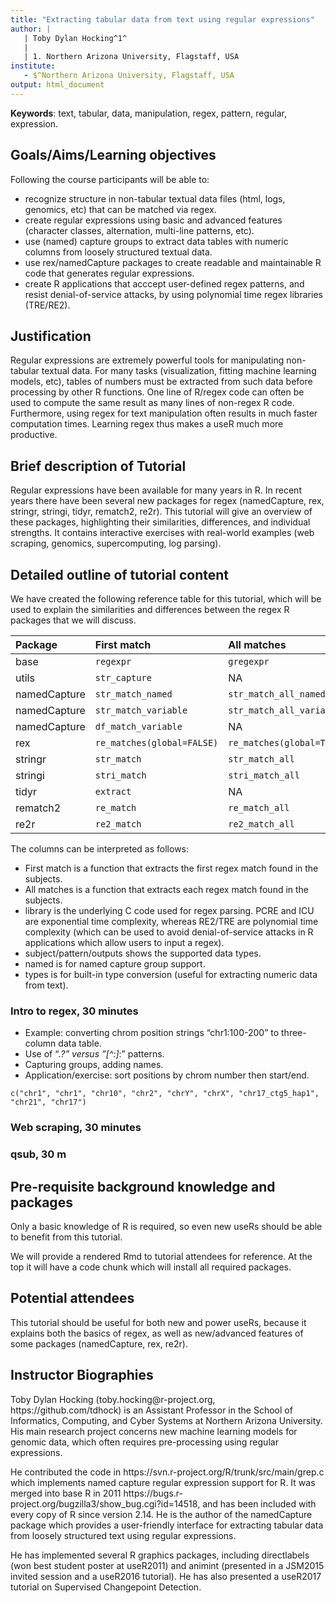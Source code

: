 ```yaml
---
title: "Extracting tabular data from text using regular expressions"
author: |
   | Toby Dylan Hocking^1^ 
   |
   | 1. Northern Arizona University, Flagstaff, USA
institute: 
   - $^Northern Arizona University, Flagstaff, USA
output: html_document
---
```


**Keywords**: text, tabular, data, manipulation, regex, pattern, regular, expression.

## Goals/Aims/Learning objectives

Following the course participants will be able to:

* recognize structure in non-tabular textual data files (html, logs, genomics, etc) that can be matched via regex.
* create regular expressions using basic and advanced features (character classes, alternation, multi-line patterns, etc).
* use (named) capture groups to extract data tables with numeric columns from loosely structured textual data.
* use rex/namedCapture packages to create readable and maintainable R code that generates regular expressions.
* create R applications that acccept user-defined regex patterns, and resist denial-of-service attacks, by using polynomial time regex libraries (TRE/RE2).
 
## Justification

Regular expressions are extremely powerful tools for manipulating
non-tabular textual data. For many tasks (visualization, fitting
machine learning models, etc), tables of numbers must be extracted
from such data before processing by other R functions. One line of
R/regex code can often be used to compute the same result as many
lines of non-regex R code. Furthermore, using regex for text
manipulation often results in much faster computation times. Learning
regex thus makes a useR much more productive.

## Brief description of Tutorial
 
Regular expressions have been available for many years in R. In recent
years there have been several new packages for regex (namedCapture,
rex, stringr, stringi, tidyr, rematch2, re2r). This tutorial will give
an overview of these packages, highlighting their similarities,
differences, and individual strengths. It contains interactive
exercises with real-world examples (web scraping, genomics,
supercomputing, log parsing).

## Detailed outline of tutorial content

We have created the following reference table for this tutorial, which
will be used to explain the similarities and differences between the regex
R packages that we will discuss.

  Package        First match                 All matches                library    subject   pattern        outputs       named   types
  -------------- --------------------------- -------------------------- ---------- --------- -------------- ------------- ------- -------
  base           `regexpr`                   `gregexpr`                 PCRE/TRE   chr       chr            mat/list      yes     no
  utils          `str_capture`               NA                         PCRE/TRE   chr       chr            df            no      some
  namedCapture   `str_match_named`           `str_match_all_named`      PCRE       chr       chr            mat/df/list   yes     any
  namedCapture   `str_match_variable`        `str_match_all_variable`   PCRE       chr       verbose        mat/df/list   yes     any
  namedCapture   `df_match_variable`         NA                         PCRE       df/dt     verbose        df/dt         yes     any
  rex            `re_matches(global=FALSE)`  `re_matches(global=TRUE)`  PCRE       chr       verbose        df            yes     no
  stringr        `str_match`                 `str_match_all`            ICU        chr       chr            mat/list      no      no
  stringi        `stri_match`                `stri_match_all`           ICU        chr       chr            mat/list      no      no
  tidyr          `extract`                   NA                         ICU        df/dt     chr            df/dt         no      some
  rematch2       `re_match`                  `re_match_all`             PCRE/TRE   chr       chr            tibble        yes     no
  re2r           `re2_match`                 `re2_match_all`            RE2        chr       chr/compiled   df/list       yes     no

The columns can be interpreted as follows:

* First match is a function that extracts the first regex match found in the subjects.
* All matches is a function that extracts each regex match found in the subjects.
* library is the underlying C code used for regex parsing. PCRE and ICU are exponential time complexity, whereas RE2/TRE are polynomial time complexity (which can be used to avoid denial-of-service attacks in R applications which allow users to input a regex).
* subject/pattern/outputs shows the supported data types.
* named is for named capture group support.
* types is for built-in type conversion (useful for extracting numeric data from text).

### Intro to regex, 30 minutes

* Example: converting chrom position strings "chr1:100-200" to three-column data table.
* Use of ".*?" versus "[^:]*:" patterns.
* Capturing groups, adding names.
* Application/exercise: sort positions by chrom number then start/end.

```
c("chr1", "chr1", "chr10", "chr2", "chrY", "chrX", "chr17_ctg5_hap1", "chr21", "chr17")
```

### Web scraping, 30 minutes

### qsub, 30 m
 
## Pre-requisite background knowledge and packages

Only a basic knowledge of R is required, so even new useRs should be
able to benefit from this tutorial.

We will provide a rendered Rmd to tutorial attendees for reference. At the top it
will have a code chunk which will install all required packages.

## Potential attendees

This tutorial should be useful for both new and power useRs, because
it explains both the basics of regex, as well as new/advanced features
of some packages (namedCapture, rex, re2r). 

## Instructor Biographies

Toby Dylan Hocking (toby.hocking@r-project.org,
https://github.com/tdhock) is an Assistant Professor in the School of
Informatics, Computing, and Cyber Systems at Northern Arizona
University. His main research project concerns new machine learning
models for genomic data, which often requires pre-processing using
regular expressions.

He contributed the code in
https://svn.r-project.org/R/trunk/src/main/grep.c which implements
named capture regular expression support for R. It was merged into
base R in 2011
https://bugs.r-project.org/bugzilla3/show_bug.cgi?id=14518, and has
been included with every copy of R since version 2.14. He is the
author of the namedCapture package which provides a user-friendly
interface for extracting tabular data from loosely structured text
using regular expressions.

He has implemented several R graphics packages, including directlabels
(won best student poster at useR2011) and animint (presented in a
JSM2015 invited session and a useR2016 tutorial). He has also
presented a useR2017 tutorial on Supervised Changepoint Detection.

